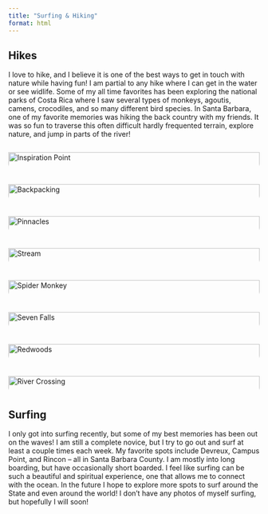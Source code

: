 ```yaml
---
title: "Surfing & Hiking"
format: html
---
```


```{=html}
<style>
.image-grid {
  display: grid;
  grid-template-columns: repeat(auto-fit, minmax(250px, 1fr));
  gap: 15px;
}

.image-container {
  position: relative;
  overflow: hidden;
  border-radius: 12px;
}

.image-container img {
  width: 100%;
  display: block;
  transition: transform 0.5s ease;
}

.image-container:hover img {
  transform: scale(1.05);
}

.overlay-text {
  position: absolute;
  bottom: 0;
  background: rgba(0,0,0,0.6);
  color: white;
  width: 100%;
  padding: 10px;
  text-align: center;
  opacity: 0;
  transition: opacity 0.3s ease;
}

.image-container:hover .overlay-text {
  opacity: 1;
}
</style>
```

## Hikes

I love to hike, and I believe it is one of the best ways to get in touch with nature while having fun! I am partial to any hike where I can get in the water or see widlife. Some of my all time favorites has been exploring the national parks of Costa Rica where I saw several types of monkeys, agoutis, camens, crocodiles, and so many different bird species. In Santa Barbara, one of my favorite memories was hiking the back country with my friends. It was so fun to traverse this often difficult hardly frequented terrain, explore nature, and jump in parts of the river!

::::::::::::::::::: image-grid
:::: image-container
<img src="images/IMG_1097.jpg" alt="Inspiration Point"/>

::: overlay-text
View from Inspiration Point, Santa Barbara
:::
::::

:::: image-container
<img src="images/IMG_1099.jpg" alt="Backpacking"/>

::: overlay-text
A friend and I Backpacking near Dick Smith Wilderness, Santa Barbara
:::
::::

:::: image-container
<img src="images/IMG_1101.jpg" alt="Pinnacles"/>

::: overlay-text
Me at Pinnacles National Park
:::
::::

:::: image-container
<img src="images/IMG_1104.jpg" alt="Stream"/>

::: overlay-text
A stream near Tangerine Falls, Santa Barbara
:::
::::

:::: image-container
<img src="images/IMG_1105.jpg" alt="Spider Monkey"/>

::: overlay-text
A Spider Monkey in Cahuita National Park, Costa Rica
:::
::::

:::: image-container
<img src="images/IMG_1107.jpg" alt="Seven Falls"/>

::: overlay-text
Seven Falls, Santa Barbara
:::
::::

:::: image-container
<img src="images/IMG_1108.jpg" alt="Redwoods"/>

::: overlay-text
Redwoods at Point Reyes, California
:::
::::

:::: image-container
<img src="images/IMG_1109.jpg" alt="River Crossing"/>

::: overlay-text
Forging the river, Santa Barbara back country
:::
::::
:::::::::::::::::::

## Surfing

I only got into surfing recently, but some of my best memories has been out on the waves! I am still a complete novice, but I try to go out and surf at least a couple times each week. My favorite spots include Devreux, Campus Point, and Rincon – all in Santa Barbara County. I am mostly into long boarding, but have occasionally short boarded. I feel like surfing can be such a beautiful and spiritual experience, one that allows me to connect with the ocean. In the future I hope to explore more spots to surf around the State and even around the world! I don't have any photos of myself surfing, but hopefully I will soon!
